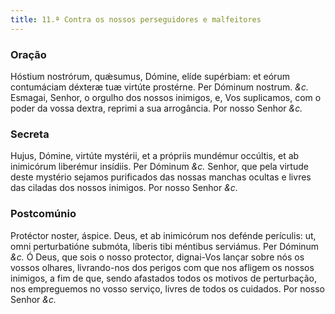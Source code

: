 ```yaml
---
title: 11.ª Contra os nossos perseguidores e malfeitores
---
```


### Oração

<div class="grid grid-cols-2 gap-5">
  <span class="text-justify">
    Hóstium nostrórum, quǽsumus, Dómine, elíde supérbiam: et eórum contumáciam
    déxteræ tuæ virtúte prostérne. Per Dóminum nostrum. <em>&c.</em>
  </span>
  <span class="text-justify">
    Esmagai, Senhor, o orgulho dos nossos inimigos, e, Vos suplicamos, com o
    poder da vossa dextra, reprimi a sua arrogância. Por nosso Senhor
    <em>&c.</em>
  </span>
</div>

### Secreta

<div class="grid grid-cols-2 gap-5">
  <span class="text-justify">
    Hujus, Dómine, virtúte mystérii, et a própriis mundémur occúltis, et ab
    inimicórum liberémur insídiis. Per Dóminum <em>&c.</em>
  </span>
  <span class="text-justify">
    Senhor, que pela virtude deste mystério sejamos purificados das nossas
    manchas ocultas e livres das ciladas dos nossos inimigos. Por nosso Senhor
    <em>&c.</em>
  </span>
</div>

### Postcomúnio

<div class="grid grid-cols-2 gap-5">
  <span class="text-justify">
    Protéctor noster, áspice. Deus, et ab inimicórum nos defénde perículis: ut,
    omni perturbatióne submóta, líberis tibi méntibus serviámus. Per Dóminum
    <em>&c.</em>
  </span>
  <span class="text-justify">
    Ó Deus, que sois o nosso protector, dignai-Vos lançar sobre nós os vossos
    olhares, livrando-nos dos perigos com que nos afligem os nossos inimigos, a
    fim de que, sendo afastados todos os motivos de perturbação, nos empreguemos
    no vosso serviço, livres de todos os cuidados. Por nosso Senhor <em>&c.</em>
  </span>
</div>
